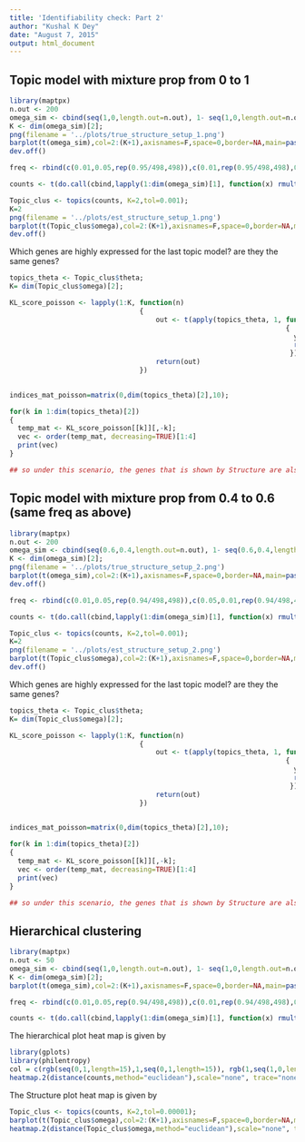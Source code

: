 ```yaml
---
title: 'Identifiability check: Part 2'
author: "Kushal K Dey"
date: "August 7, 2015"
output: html_document
---
```


## Topic model with mixture prop from 0 to 1 

```r

library(maptpx)
n.out <- 200
omega_sim <- cbind(seq(1,0,length.out=n.out), 1- seq(1,0,length.out=n.out));
K <- dim(omega_sim)[2];
png(filename = '../plots/true_structure_setup_1.png')
barplot(t(omega_sim),col=2:(K+1),axisnames=F,space=0,border=NA,main=paste("True structure plot, K=",K),las=1,ylim=c(0,1),cex.axis=1.5,cex.main=1.4)
dev.off()
```

```r
freq <- rbind(c(0.01,0.05,rep(0.95/498,498)),c(0.01,rep(0.95/498,498),0.05));
```

```r
counts <- t(do.call(cbind,lapply(1:dim(omega_sim)[1], function(x) rmultinom(1,1000,prob=omega_sim[x,]%*%freq))));
```

```r
Topic_clus <- topics(counts, K=2,tol=0.001);
K=2
png(filename = '../plots/est_structure_setup_1.png')
barplot(t(Topic_clus$omega),col=2:(K+1),axisnames=F,space=0,border=NA,main=paste("Est. structure plot, K=",K),las=1,ylim=c(0,1),cex.axis=1.5,cex.main=1.4)
dev.off()

```

Which genes are highly expressed for the last topic model? are they the same genes? 

```r
topics_theta <- Topic_clus$theta;
K= dim(Topic_clus$omega)[2];

KL_score_poisson <- lapply(1:K, function(n) 
                                {
                                    out <- t(apply(topics_theta, 1, function(x)
                                                                    {
                                                                      y=x[n] *log(x[n]/x) + x - x[n];
                                                                      return(y)
                                                                     }));
                                    return(out)
                                })
                   

indices_mat_poisson=matrix(0,dim(topics_theta)[2],10);

for(k in 1:dim(topics_theta)[2])
{
  temp_mat <- KL_score_poisson[[k]][,-k];
  vec <- order(temp_mat, decreasing=TRUE)[1:4]
  print(vec)
}

## so under this scenario, the genes that is shown by Structure are also not reliable: low signal?

```

## Topic model with mixture prop from 0.4 to 0.6 (same freq as above)

```r

library(maptpx)
n.out <- 200
omega_sim <- cbind(seq(0.6,0.4,length.out=n.out), 1- seq(0.6,0.4,length.out=n.out));
K <- dim(omega_sim)[2];
png(filename = '../plots/true_structure_setup_2.png')
barplot(t(omega_sim),col=2:(K+1),axisnames=F,space=0,border=NA,main=paste("True structure plot, K=",K),las=1,ylim=c(0,1),cex.axis=1.5,cex.main=1.4)
dev.off()

```

```r
freq <- rbind(c(0.01,0.05,rep(0.94/498,498)),c(0.05,0.01,rep(0.94/498,498)));
```

```r
counts <- t(do.call(cbind,lapply(1:dim(omega_sim)[1], function(x) rmultinom(1,1000,prob=omega_sim[x,]%*%freq))));
```

```r
Topic_clus <- topics(counts, K=2,tol=0.001);
K=2
png(filename = '../plots/est_structure_setup_2.png')
barplot(t(Topic_clus$omega),col=2:(K+1),axisnames=F,space=0,border=NA,main=paste("Est. structure plot, K=",K),las=1,ylim=c(0,1),cex.axis=1.5,cex.main=1.4)
dev.off()


```

Which genes are highly expressed for the last topic model? are they the same genes? 

```r
topics_theta <- Topic_clus$theta;
K= dim(Topic_clus$omega)[2];

KL_score_poisson <- lapply(1:K, function(n) 
                                {
                                    out <- t(apply(topics_theta, 1, function(x)
                                                                    {
                                                                      y=x[n] *log(x[n]/x) + x - x[n];
                                                                      return(y)
                                                                     }));
                                    return(out)
                                })
                   

indices_mat_poisson=matrix(0,dim(topics_theta)[2],10);

for(k in 1:dim(topics_theta)[2])
{
  temp_mat <- KL_score_poisson[[k]][,-k];
  vec <- order(temp_mat, decreasing=TRUE)[1:4]
  print(vec)
}

## so under this scenario, the genes that is shown by Structure are also not reliable: low signal?

```

## Hierarchical clustering 

```r

library(maptpx)
n.out <- 50
omega_sim <- cbind(seq(1,0,length.out=n.out), 1- seq(1,0,length.out=n.out));
K <- dim(omega_sim)[2];
barplot(t(omega_sim),col=2:(K+1),axisnames=F,space=0,border=NA,main=paste("No. of clusters=",K),las=1,ylim=c(0,1),cex.axis=1.5,cex.main=1.4)
```

```r
freq <- rbind(c(0.01,0.05,rep(0.94/498,498)),c(0.01,rep(0.94/498,498),0.05));
```

```r
counts <- t(do.call(cbind,lapply(1:dim(omega_sim)[1], function(x) rmultinom(1,1000,prob=omega_sim[x,]%*%freq))));
```

The hierarchical plot heat map is given by 

```r
library(gplots)
library(philentropy)
col = c(rgb(seq(0,1,length=15),1,seq(0,1,length=15)), rgb(1,seq(1,0,length=15),seq(1,0,length=15)));
heatmap.2(distance(counts,method="euclidean"),scale="none", trace="none", distfun=function(x) dist(x,method="euclidean"), col=col);
```


The Structure plot heat map is given by 

```r
Topic_clus <- topics(counts, K=2,tol=0.00001);
barplot(t(Topic_clus$omega),col=2:(K+1),axisnames=F,space=0,border=NA,main=paste("No. of clusters=",K),las=1,ylim=c(0,1),cex.axis=1.5,cex.main=1.4)
heatmap.2(distance(Topic_clus$omega,method="euclidean"),scale="none", trace="none", distfun=function(x) dist(x,method="euclidean"), col=col);
```
